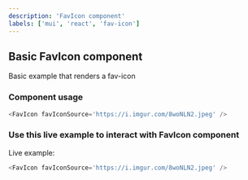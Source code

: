 ---
description: 'FavIcon component'
labels: ['mui', 'react', 'fav-icon']
---


## Basic FavIcon component

Basic example that renders a fav-icon

### Component usage

```js
<FavIcon favIconSource='https://i.imgur.com/8woNLN2.jpeg' />
```

### Use this live example to interact with FavIcon component

Live example:

```js
<FavIcon favIconSource='https://i.imgur.com/8woNLN2.jpeg' />
```
